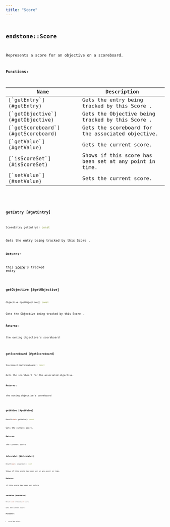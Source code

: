 ```yaml
---
title: "Score"
---
```


## <code className="doc-symbol doc-symbol-class"/> endstone::Score

Represents a score for an objective on a scoreboard.


















**Functions:**

<table>
<thead>
   <tr>
      <th>Name</th>
      <th>Description</th>
   </tr>
</thead>
<tbody>
<tr key="classendstone_1_1_score_1ad4f90b17d4d35334a1732bf428649368">
    <td>[`getEntry`](#getEntry)</td>
    <td>Gets the entry being tracked by this Score .</td>
</tr>
<tr key="classendstone_1_1_score_1a15ddb09b97449ea2805cc1b68ad1231a">
    <td>[`getObjective`](#getObjective)</td>
    <td>Gets the Objective being tracked by this Score .</td>
</tr>
<tr key="classendstone_1_1_score_1a3501e51b79e4d696e4d2513752d9967d">
    <td>[`getScoreboard`](#getScoreboard)</td>
    <td>Gets the scoreboard for the associated objective.</td>
</tr>
<tr key="classendstone_1_1_score_1af2ee6bac6b319da8830876d01be9cb89">
    <td>[`getValue`](#getValue)</td>
    <td>Gets the current score.</td>
</tr>
<tr key="classendstone_1_1_score_1a9a67b67e08e453c1b18568dd7404a04f">
    <td>[`isScoreSet`](#isScoreSet)</td>
    <td>Shows if this score has been set at any point in time.</td>
</tr>
<tr key="classendstone_1_1_score_1af9354fe026c4039778140e04124dfce4">
    <td>[`setValue`](#setValue)</td>
    <td>Sets the current score.</td>
</tr>
</tbody>
</table>

### <code className="doc-symbol doc-symbol-function"/> getEntry [#getEntry]

```cpp
ScoreEntry getEntry() const
```

Gets the entry being tracked by this Score .





**Returns:**

this [**Score**](classendstone_1_1_score.md)'s tracked entry 





        
### <code className="doc-symbol doc-symbol-function"/> getObjective [#getObjective]

```cpp
Objective &getObjective() const
```

Gets the Objective being tracked by this Score .





**Returns:**

the owning objective's scoreboard 





        
### <code className="doc-symbol doc-symbol-function"/> getScoreboard [#getScoreboard]

```cpp
Scoreboard &getScoreboard() const
```

Gets the scoreboard for the associated objective.





**Returns:**

the owning objective's scoreboard 





        
### <code className="doc-symbol doc-symbol-function"/> getValue [#getValue]

```cpp
Result<int> getValue() const
```

Gets the current score.





**Returns:**

the current score 





        
### <code className="doc-symbol doc-symbol-function"/> isScoreSet [#isScoreSet]

```cpp
Result<bool> isScoreSet() const
```

Shows if this score has been set at any point in time.





**Returns:**

if this score has been set before 





        
### <code className="doc-symbol doc-symbol-function"/> setValue [#setValue]

```cpp
Result<void> setValue(int score)
```

Sets the current score.





**Parameters:**


* `score` New score 




        